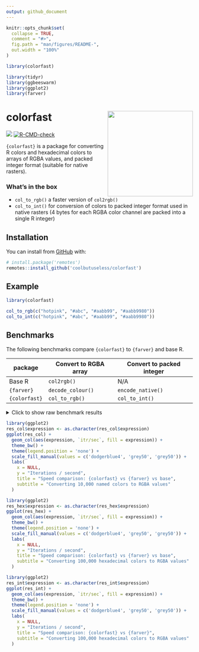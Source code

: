 ```yaml
---
output: github_document
---
```


<!-- README.md is generated from README.Rmd. Please edit that file -->

```r
knitr::opts_chunk$set(
  collapse = TRUE,
  comment = "#>",
  fig.path = "man/figures/README-",
  out.width = "100%"
)

library(colorfast)

library(tidyr)
library(ggbeeswarm)
library(ggplot2)
library(farver)
```

# colorfast <img src="man/figures/logo.png" align="right" height=230/>

<!-- badges: start -->
![](https://img.shields.io/badge/cool-useless-green.svg)
[![R-CMD-check](https://github.com/coolbutuseless/colorfast/actions/workflows/R-CMD-check.yaml/badge.svg)](https://github.com/coolbutuseless/colorfast/actions/workflows/R-CMD-check.yaml)
<!-- badges: end -->

`{colorfast}` is a package for converting R colors and hexadecimal colors
to arrays of RGBA values, and packed integer format (suitable for native rasters).


### What's in the box

* `col_to_rgb()` a faster version of `col2rgb()` 
* `col_to_int()` for conversion of colors to packed integer format used 
  in native rasters (4 bytes for each RGBA color channel are packed into a
  single R integer)


## Installation

You can install from [GitHub](https://github.com/coolbutuseless/colorfast) with:

``` r
# install.package('remotes')
remotes::install_github('coolbutuseless/colorfast')
```

## Example

```r
library(colorfast)

col_to_rgb(c("hotpink", "#abc", "#aabb99", "#aabb9980"))
col_to_int(c("hotpink", "#abc", "#aabb99", "#aabb9980"))
```


## Benchmarks

The following benchmarks compare `{colorfast}` to `{farver}` and base R.

| package       | Convert to RGBA array | Convert to packed integer |
|---------------|-----------------------|---------------------------|
| Base R        | `col2rgb()`           | N/A                       |
| `{farver}`    | `decode_colour()`     | `encode_native()`         |
| `{colorfast}` | `col_to_rgb()`        | `col_to_int()`            |


<details>
<summary>Click to show raw benchmark results</summary>

```r
#~~~~~~~~~~~~~~~~~~~~~~~~~~~~~~~~~~~~~~~~~~~~~~~~~~~~~~~~~~~~~~~~~~~~~~~~~~~~
# R color names
#~~~~~~~~~~~~~~~~~~~~~~~~~~~~~~~~~~~~~~~~~~~~~~~~~~~~~~~~~~~~~~~~~~~~~~~~~~~~
cols <- sample(colors(), 10000, T)


#~~~~~~~~~~~~~~~~~~~~~~~~~~~~~~~~~~~~~~~~~~~~~~~~~~~~~~~~~~~~~~~~~~~~~~~~~~~~
# Check we all agree on the RGB representation
#~~~~~~~~~~~~~~~~~~~~~~~~~~~~~~~~~~~~~~~~~~~~~~~~~~~~~~~~~~~~~~~~~~~~~~~~~~~~
a1 <- col_to_rgb(cols)
a2 <- col2rgb(cols, alpha = TRUE)
a3 <- farver::decode_colour(cols) |> t()
a3 <- rbind(a3, 255L)
rownames(a3) <- c('red', 'green', 'blue', 'alpha')
stopifnot(identical(a1, a2))
stopifnot(identical(a2, a3))


res_col <- bench::mark(
  `baseR         ` = col2rgb(cols, alpha = TRUE),
  `{farver}`       = decode_colour(cols),
  `{colorfast}`    = col_to_rgb(cols),
  check = FALSE
)
knitr::kable(res_col[,1:5])



#~~~~~~~~~~~~~~~~~~~~~~~~~~~~~~~~~~~~~~~~~~~~~~~~~~~~~~~~~~~~~~~~~~~~~~~~~~~~
#
# Hex colors
#
#~~~~~~~~~~~~~~~~~~~~~~~~~~~~~~~~~~~~~~~~~~~~~~~~~~~~~~~~~~~~~~~~~~~~~~~~~~~~
cols <- sample(colors(), 100000, T) |>
  col_to_rgb() |>
  t() |>
  rgb(maxColorValue = 255)

#~~~~~~~~~~~~~~~~~~~~~~~~~~~~~~~~~~~~~~~~~~~~~~~~~~~~~~~~~~~~~~~~~~~~~~~~~~~~
# Check we all agree on the RGB representation
#~~~~~~~~~~~~~~~~~~~~~~~~~~~~~~~~~~~~~~~~~~~~~~~~~~~~~~~~~~~~~~~~~~~~~~~~~~~~
a1 <- col_to_rgb(cols)
a2 <- col2rgb(cols, alpha = TRUE)
a3 <- farver::decode_colour(cols) |> t()
a3 <- rbind(a3, 255L)
rownames(a3) <- c('red', 'green', 'blue', 'alpha')
stopifnot(identical(a1, a2))
stopifnot(identical(a2, a3))

#~~~~~~~~~~~~~~~~~~~~~~~~~~~~~~~~~~~~~~~~~~~~~~~~~~~~~~~~~~~~~~~~~~~~~~~~~~~~
# benchmark
#~~~~~~~~~~~~~~~~~~~~~~~~~~~~~~~~~~~~~~~~~~~~~~~~~~~~~~~~~~~~~~~~~~~~~~~~~~~~
library(farver)
res_hex <- bench::mark(
  baseR         = col2rgb(cols, alpha = TRUE),
  `{farver}`    = decode_colour(cols, alpha = TRUE),
  `{colorfast}` = col_to_rgb(cols),
  check = FALSE
)
knitr::kable(res_hex[,1:5])



#~~~~~~~~~~~~~~~~~~~~~~~~~~~~~~~~~~~~~~~~~~~~~~~~~~~~~~~~~~~~~~~~~~~~~~~~~~~~
# Conversion to packed int
#~~~~~~~~~~~~~~~~~~~~~~~~~~~~~~~~~~~~~~~~~~~~~~~~~~~~~~~~~~~~~~~~~~~~~~~~~~~~
cols <- sample(colors(), 100000, T) |>
  col_to_rgb() |>
  t() |>
  rgb(maxColorValue = 255)


#~~~~~~~~~~~~~~~~~~~~~~~~~~~~~~~~~~~~~~~~~~~~~~~~~~~~~~~~~~~~~~~~~~~~~~~~~~~~
# benchmark
#~~~~~~~~~~~~~~~~~~~~~~~~~~~~~~~~~~~~~~~~~~~~~~~~~~~~~~~~~~~~~~~~~~~~~~~~~~~~
library(farver)
res_int <- bench::mark(
  `{farver}`    = encode_native(cols),
  `{colorfast}` = col_to_int(cols),
  check = TRUE
)

knitr::kable(res_int[,1:5])
```
</details>



```r
library(ggplot2)
res_col$expression <- as.character(res_col$expression)
ggplot(res_col) + 
  geom_col(aes(expression, `itr/sec`, fill = expression)) + 
  theme_bw() + 
  theme(legend.position = 'none') + 
  scale_fill_manual(values = c('dodgerblue4', 'grey50', 'grey50')) + 
  labs(
    x = NULL,
    y = "Iterations / second",
    title = "Speed comparison: {colorfast} vs {farver} vs base",
    subtitle = "Converting 10,000 named colors to RGBA values"
  )
```


```r
library(ggplot2)
res_hex$expression <- as.character(res_hex$expression)
ggplot(res_hex) + 
  geom_col(aes(expression, `itr/sec`, fill = expression)) + 
  theme_bw() + 
  theme(legend.position = 'none') + 
  scale_fill_manual(values = c('dodgerblue4', 'grey50', 'grey50')) + 
  labs(
    x = NULL,
    y = "Iterations / second",
    title = "Speed comparison: {colorfast} vs {farver} vs base",
    subtitle = "Converting 100,000 hexadecimal colors to RGBA values"
  )
```


```r
library(ggplot2)
res_int$expression <- as.character(res_int$expression)
ggplot(res_int) + 
  geom_col(aes(expression, `itr/sec`, fill = expression)) + 
  theme_bw() + 
  theme(legend.position = 'none') + 
  scale_fill_manual(values = c('dodgerblue4', 'grey50', 'grey50')) + 
  labs(
    x = NULL,
    y = "Iterations / second",
    title = "Speed comparison: {colorfast} vs {farver}",
    subtitle = "Converting 100,000 hexadecimal colors to RGBA values"
  )
```




